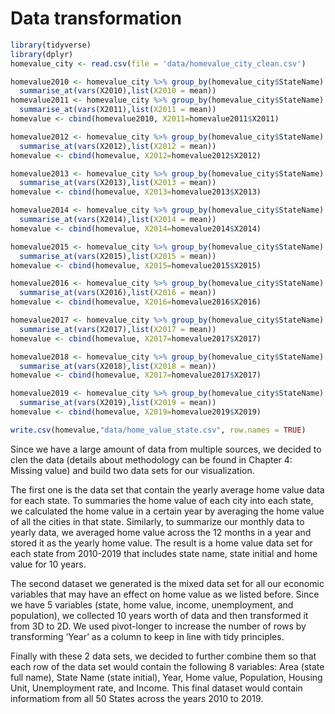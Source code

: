 # Data transformation

```r
library(tidyverse)
library(dplyr)
homevalue_city <- read.csv(file = 'data/homevalue_city_clean.csv')
```


```r
homevalue2010 <- homevalue_city %>% group_by(homevalue_city$StateName) %>% 
  summarise_at(vars(X2010),list(X2010 = mean))
homevalue2011 <- homevalue_city %>% group_by(homevalue_city$StateName) %>% 
  summarise_at(vars(X2011),list(X2011 = mean))
homevalue <- cbind(homevalue2010, X2011=homevalue2011$X2011)

homevalue2012 <- homevalue_city %>% group_by(homevalue_city$StateName) %>% 
  summarise_at(vars(X2012),list(X2012 = mean))
homevalue <- cbind(homevalue, X2012=homevalue2012$X2012)

homevalue2013 <- homevalue_city %>% group_by(homevalue_city$StateName) %>% 
  summarise_at(vars(X2013),list(X2013 = mean))
homevalue <- cbind(homevalue, X2013=homevalue2013$X2013)

homevalue2014 <- homevalue_city %>% group_by(homevalue_city$StateName) %>% 
  summarise_at(vars(X2014),list(X2014 = mean))
homevalue <- cbind(homevalue, X2014=homevalue2014$X2014)

homevalue2015 <- homevalue_city %>% group_by(homevalue_city$StateName) %>% 
  summarise_at(vars(X2015),list(X2015 = mean))
homevalue <- cbind(homevalue, X2015=homevalue2015$X2015)

homevalue2016 <- homevalue_city %>% group_by(homevalue_city$StateName) %>% 
  summarise_at(vars(X2016),list(X2016 = mean))
homevalue <- cbind(homevalue, X2016=homevalue2016$X2016)

homevalue2017 <- homevalue_city %>% group_by(homevalue_city$StateName) %>% 
  summarise_at(vars(X2017),list(X2017 = mean))
homevalue <- cbind(homevalue, X2017=homevalue2017$X2017)

homevalue2018 <- homevalue_city %>% group_by(homevalue_city$StateName) %>% 
  summarise_at(vars(X2018),list(X2018 = mean))
homevalue <- cbind(homevalue, X2017=homevalue2017$X2017)

homevalue2019 <- homevalue_city %>% group_by(homevalue_city$StateName) %>% 
  summarise_at(vars(X2019),list(X2019 = mean))
homevalue <- cbind(homevalue, X2019=homevalue2019$X2019)

write.csv(homevalue,"data/home_value_state.csv", row.names = TRUE)

```

Since we have a large amount of data from multiple sources, we decided to clen the data (details about methodology can be found in Chapter 4: Missing value) and build two data sets for our visualization. 

The first one is the data set that contain the yearly average home value data for each state. To summaries the home value of each city into each state, we calculated the home value in a certain year by averaging the home value of all the cities in that state. Similarly, to summarize our monthly data to yearly data, we averaged home value across the 12 months in a year and stored it as the yearly home value. The result is a home value data set for each state from 2010-2019 that includes state name, state initial and home value for 10 years.

The second dataset we generated is the mixed data set for all our economic variables that may have an effect on home value as we listed before. Since we have 5 variables (state, home value, income, unemployment, and population), we collected 10 years worth of data and then transformed it from 3D to 2D. We used pivot-longer to increase the number of rows by transforming 'Year' as a column to keep in line with tidy principles. 

Finally with these 2 data sets, we decided to further combine them so that each row of the data set would contain the following 8 variables: Area (state full name), State Name (state initial), Year, Home value, Population, Housing Unit, Unemployment rate, and Income. This final dataset would contain informatiom from all 50 States across the years 2010 to 2019.



